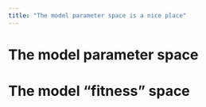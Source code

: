 ```yaml
---
title: "The model parameter space is a nice place"
---
```


# The model parameter space


# The model "fitness" space